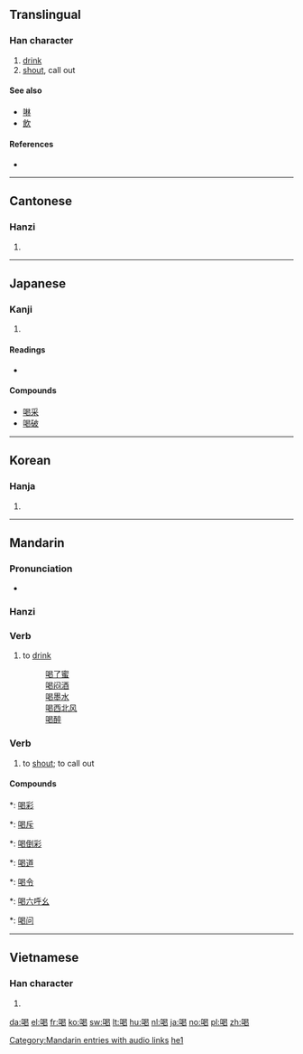 ==Translingual==

===Han character===
{{Han char|rn=30|rad=口|as=09|sn=12|four=6602<sub>7</sub>|canj=口日心女 (RAPV)}}

# [[drink]]
# [[shout]], call out

====See also====
* [[啉]]
* [[飲]]

====References====
* {{Han ref|kx=0199.110|dkj=03960|dj=0421.030|hdz=10653.130|uh=559D|ud=21917|bh=B3DC|bd=46044}}

----

==Cantonese==

===Hanzi===
{{yue-hanzi|jyut=|y=hot3}}

# {{defn|Cantonese}}

----

==Japanese==

===Kanji===
{{ja-kanji|grade=c|rs=口09}}

# {{defn|Japanese}}

====Readings====
* {{ja-readings|on=[[かつ]] (katsu), [[かち]] (kachi)|kun=[[しかる]] (shikaru)}}

====Compounds====
* [[喝采]]
* [[喝破]]

----

==Korean==

===Hanja===
{{ko-hanja|hangeul=[[갈]], [[애]]|rv=gal, ae|mr=kal, ae}}

# {{defn|Korean}}

----

==Mandarin==

===Pronunciation===
* {{audio|zh-hē.ogg|audio}}

===Hanzi===
{{cmn-hanzi|pin=[[hē]] ([[he1]])|wg=ho<sup>1</sup>}}

===Verb===
{{cmn-verb|ts|pin=hē|pint=he1|rs=口09}}

# {{Beginning Mandarin|lang=zh-tw|skey=口09}} to [[drink]]
#: [[喝了蜜]]
#: [[喝闷酒]]
#: [[喝墨水]]
#: [[喝西北风]]
#: [[喝醉]]

===Verb===
{{cmn-verb|ts|pin=hè|pint=he4|rs=口09}}

# to [[shout]]; to call out

====Compounds====
*: [[喝彩]]
*: [[喝斥]]
*: [[喝倒彩]]
*: [[喝道]]
*: [[喝令]]
*: [[喝六呼幺]]
*: [[喝问]]

[[Category:Mandarin entries with audio links]]
[[Category:zh-cn:Beginning Mandarin|he1]]

----

==Vietnamese==

===Han character===
{{vi-hantu|[[hát]], [[ạc]], [[hét]], [[hết]], [[hít]], [[ặc]], [[kệ]]}}

# {{defn|Vietnamese}}

[[da:喝]]
[[el:喝]]
[[fr:喝]]
[[ko:喝]]
[[sw:喝]]
[[lt:喝]]
[[hu:喝]]
[[nl:喝]]
[[ja:喝]]
[[no:喝]]
[[pl:喝]]
[[zh:喝]]